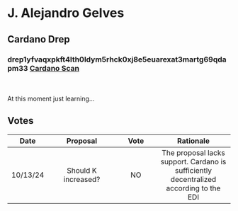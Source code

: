 
# J. Alejandro Gelves
## Cardano Drep
### drep1yfvaqxpkft4lth0ldym5rhck0xj8e5euarexat3martg69qdapm33 [Cardano Scan](https://cardanoscan.io/drep/drep1yfvaqxpkft4lth0ldym5rhck0xj8e5euarexat3martg69qdapm33?tab=votes)
<br>
<br>
At this moment just learning...

## Votes

| Date | Proposal | Vote | Rationale |
|:----:|:--------:|:----:|:---------:|
|10/13/24|Should K increased?| NO| The proposal lacks support. Cardano is sufficiently decentralized according to the EDI| 